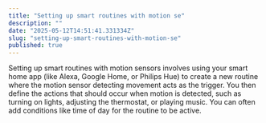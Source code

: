 ```yaml
---
title: "Setting up smart routines with motion se"
description: ""
date: "2025-05-12T14:51:41.331334Z"
slug: "setting-up-smart-routines-with-motion-se"
published: true
---
```


Setting up smart routines with motion sensors involves using your smart home app (like Alexa, Google Home, or Philips Hue) to create a new routine where the motion sensor detecting movement acts as the trigger. You then define the actions that should occur when motion is detected, such as turning on lights, adjusting the thermostat, or playing music. You can often add conditions like time of day for the routine to be active.